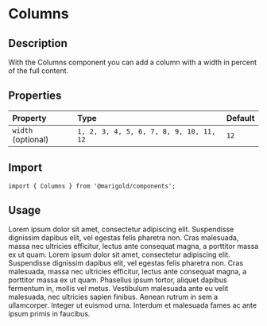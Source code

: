 
<Meta title="Components/Layout/Columns" />

# Columns

## Description

With the Columns component you can add a column with a width in percent of the full content.

## Properties

| Property           | Type                                    | Default |
| :----------------- | :-------------------------------------- | :------ |
| `width` (optional) | `1, 2, 3, 4, 5, 6, 7, 8, 9, 10, 11, 12` | `12`    |

## Import

```tsx
import { Columns } from '@marigold/components';
```

## Usage

<Canvas>
  <Story name="Example 1">
    <Columns space={4} className={useStyles({ bg: '#f3f3f3' })}>
      <Column width={4}>
        <Text>
          Lorem ipsum dolor sit amet, consectetur adipiscing elit. Suspendisse
          dignissim dapibus elit, vel egestas felis pharetra non. Cras
          malesuada, massa nec ultricies efficitur, lectus ante consequat magna,
          a porttitor massa ex ut quam.
        </Text>
      </Column>
      <Column width={4}>
        <Text>
          Lorem ipsum dolor sit amet, consectetur adipiscing elit. Suspendisse
          dignissim dapibus elit, vel egestas felis pharetra non. Cras
          malesuada, massa nec ultricies efficitur, lectus ante consequat magna,
          a porttitor massa ex ut quam.
        </Text>
      </Column>
      <Column width={12}>
        <Text>
          Phasellus ipsum tortor, aliquet dapibus fermentum in, mollis vel
          metus. Vestibulum malesuada ante eu velit malesuada, nec ultricies
          sapien finibus. Aenean rutrum in sem a ullamcorper. Integer ut euismod
          urna. Interdum et malesuada fames ac ante ipsum primis in faucibus.
        </Text>
      </Column>
    </Columns>
  </Story>
</Canvas>
